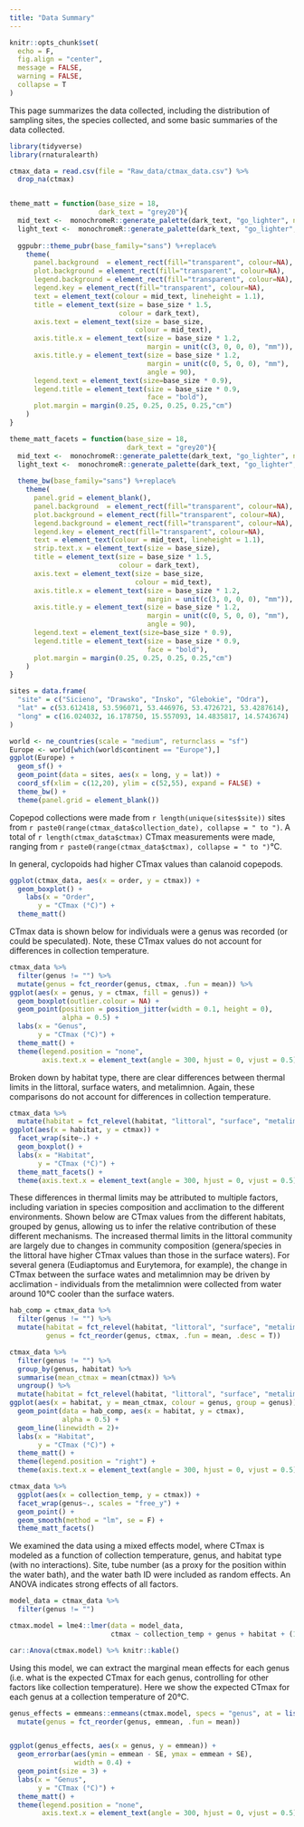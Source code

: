```yaml
---
title: "Data Summary"
---
```


```r

knitr::opts_chunk$set(
  echo = F,
  fig.align = "center",
  message = FALSE,
  warning = FALSE,
  collapse = T
)

```

This page summarizes the data collected, including the distribution of sampling sites, the species collected, and some basic summaries of the data collected.

```r
library(tidyverse)
library(rnaturalearth)

ctmax_data = read.csv(file = "Raw_data/ctmax_data.csv") %>% 
  drop_na(ctmax)


theme_matt = function(base_size = 18,
                      dark_text = "grey20"){
  mid_text <-  monochromeR::generate_palette(dark_text, "go_lighter", n_colours = 5)[2]
  light_text <-  monochromeR::generate_palette(dark_text, "go_lighter", n_colours = 5)[3]
  
  ggpubr::theme_pubr(base_family="sans") %+replace% 
    theme(
      panel.background  = element_rect(fill="transparent", colour=NA), 
      plot.background = element_rect(fill="transparent", colour=NA), 
      legend.background = element_rect(fill="transparent", colour=NA),
      legend.key = element_rect(fill="transparent", colour=NA),
      text = element_text(colour = mid_text, lineheight = 1.1),
      title = element_text(size = base_size * 1.5,
                           colour = dark_text),
      axis.text = element_text(size = base_size,
                               colour = mid_text),
      axis.title.x = element_text(size = base_size * 1.2,
                                  margin = unit(c(3, 0, 0, 0), "mm")),
      axis.title.y = element_text(size = base_size * 1.2,
                                  margin = unit(c(0, 5, 0, 0), "mm"), 
                                  angle = 90),
      legend.text = element_text(size=base_size * 0.9),
      legend.title = element_text(size = base_size * 0.9, 
                                  face = "bold"),
      plot.margin = margin(0.25, 0.25, 0.25, 0.25,"cm")
    )
}

theme_matt_facets = function(base_size = 18,
                             dark_text = "grey20"){
  mid_text <-  monochromeR::generate_palette(dark_text, "go_lighter", n_colours = 5)[2]
  light_text <-  monochromeR::generate_palette(dark_text, "go_lighter", n_colours = 5)[3]
  
  theme_bw(base_family="sans") %+replace% 
    theme(
      panel.grid = element_blank(),
      panel.background  = element_rect(fill="transparent", colour=NA), 
      plot.background = element_rect(fill="transparent", colour=NA), 
      legend.background = element_rect(fill="transparent", colour=NA),
      legend.key = element_rect(fill="transparent", colour=NA),
      text = element_text(colour = mid_text, lineheight = 1.1),
      strip.text.x = element_text(size = base_size),
      title = element_text(size = base_size * 1.5,
                           colour = dark_text),
      axis.text = element_text(size = base_size,
                               colour = mid_text),
      axis.title.x = element_text(size = base_size * 1.2,
                                  margin = unit(c(3, 0, 0, 0), "mm")),
      axis.title.y = element_text(size = base_size * 1.2,
                                  margin = unit(c(0, 5, 0, 0), "mm"), 
                                  angle = 90),
      legend.text = element_text(size=base_size * 0.9),
      legend.title = element_text(size = base_size * 0.9, 
                                  face = "bold"),
      plot.margin = margin(0.25, 0.25, 0.25, 0.25,"cm")
    )
}

```

```r

sites = data.frame(
  "site" = c("Sicieno", "Drawsko", "Insko", "Glebokie", "Odra"), 
  "lat" = c(53.612418, 53.596071, 53.446976, 53.4726721, 53.4287614), 
  "long" = c(16.024032, 16.178750, 15.557093, 14.4835817, 14.5743674)
)

world <- ne_countries(scale = "medium", returnclass = "sf")
Europe <- world[which(world$continent == "Europe"),]
ggplot(Europe) +
  geom_sf() + 
  geom_point(data = sites, aes(x = long, y = lat)) + 
  coord_sf(xlim = c(12,20), ylim = c(52,55), expand = FALSE) + 
  theme_bw() + 
  theme(panel.grid = element_blank())

```

Copepod collections were made from `r length(unique(sites$site))` sites from `r paste0(range(ctmax_data$collection_date), collapse = " to ")`. A total of `r length(ctmax_data$ctmax)` CTmax measurements were made, ranging from `r paste0(range(ctmax_data$ctmax), collapse = " to ")`°C.

In general, cyclopoids had higher CTmax values than calanoid copepods.

```r
ggplot(ctmax_data, aes(x = order, y = ctmax)) + 
  geom_boxplot() + 
    labs(x = "Order", 
       y = "CTmax (°C)") + 
  theme_matt()
```

CTmax data is shown below for individuals were a genus was recorded (or could be speculated). Note, these CTmax values do not account for differences in collection temperature.

```r
ctmax_data %>% 
  filter(genus != "") %>% 
  mutate(genus = fct_reorder(genus, ctmax, .fun = mean)) %>% 
ggplot(aes(x = genus, y = ctmax, fill = genus)) + 
  geom_boxplot(outlier.colour = NA) + 
  geom_point(position = position_jitter(width = 0.1, height = 0),
             alpha = 0.5) + 
  labs(x = "Genus", 
       y = "CTmax (°C)") + 
  theme_matt() + 
  theme(legend.position = "none", 
        axis.text.x = element_text(angle = 300, hjust = 0, vjust = 0.5))
```

Broken down by habitat type, there are clear differences between thermal limits in the littoral, surface waters, and metalimnion. Again, these comparisons do not account for differences in collection temperature.

```r
ctmax_data %>% 
  mutate(habitat = fct_relevel(habitat, "littoral", "surface", "metalimnion")) %>% 
ggplot(aes(x = habitat, y = ctmax)) + 
  facet_wrap(site~.) + 
  geom_boxplot() +  
  labs(x = "Habitat", 
       y = "CTmax (°C)") + 
  theme_matt_facets() + 
  theme(axis.text.x = element_text(angle = 300, hjust = 0, vjust = 0.5))
```

These differences in thermal limits may be attributed to multiple factors, including variation in species composition and acclimation to the different environments. Shown below are CTmax values from the different habitats, grouped by genus, allowing us to infer the relative contribution of these different mechanisms. The increased thermal limits in the littoral community are largely due to changes in community composition (genera/species in the littoral have higher CTmax values than those in the surface waters). For several genera (Eudiaptomus and Eurytemora, for example), the change in CTmax between the surface wates and metalimnion may be driven by acclimation - individuals from the metalimnion were collected from water around 10°C cooler than the surface waters.

```r

hab_comp = ctmax_data %>% 
  filter(genus != "") %>% 
  mutate(habitat = fct_relevel(habitat, "littoral", "surface", "metalimnion"),
         genus = fct_reorder(genus, ctmax, .fun = mean, .desc = T))

ctmax_data %>% 
  filter(genus != "") %>% 
  group_by(genus, habitat) %>% 
  summarise(mean_ctmax = mean(ctmax)) %>% 
  ungroup() %>% 
  mutate(habitat = fct_relevel(habitat, "littoral", "surface", "metalimnion")) %>% 
ggplot(aes(x = habitat, y = mean_ctmax, colour = genus, group = genus)) +
  geom_point(data = hab_comp, aes(x = habitat, y = ctmax),
             alpha = 0.5) + 
  geom_line(linewidth = 2)+ 
  labs(x = "Habitat", 
       y = "CTmax (°C)") + 
  theme_matt() + 
  theme(legend.position = "right") + 
  theme(axis.text.x = element_text(angle = 300, hjust = 0, vjust = 0.5))

```

```r
ctmax_data %>% 
  ggplot(aes(x = collection_temp, y = ctmax)) + 
  facet_wrap(genus~., scales = "free_y") + 
  geom_point() + 
  geom_smooth(method = "lm", se = F) + 
  theme_matt_facets()
```

We examined the data using a mixed effects model, where CTmax is modeled as a function of collection temperature, genus, and habitat type (with no interactions). Site, tube number (as a proxy for the position within the water bath), and the water bath ID were included as random effects. An ANOVA indicates strong effects of all factors.

```r

model_data = ctmax_data %>% 
  filter(genus != "")

ctmax.model = lme4::lmer(data = model_data, 
                         ctmax ~ collection_temp + genus + habitat + (1|site) + (1|tube) + (1|water_bath)) 

car::Anova(ctmax.model) %>% knitr::kable()

```

Using this model, we can extract the marginal mean effects for each genus (i.e. what is the expected CTmax for each genus, controlling for other factors like collection temperature). Here we show the expected CTmax for each genus at a collection temperature of 20°C.

```r

genus_effects = emmeans::emmeans(ctmax.model, specs = "genus", at = list(collection_temp = 20)) %>% data.frame() %>% 
  mutate(genus = fct_reorder(genus, emmean, .fun = mean))


ggplot(genus_effects, aes(x = genus, y = emmean)) + 
  geom_errorbar(aes(ymin = emmean - SE, ymax = emmean + SE),
                width = 0.4) + 
  geom_point(size = 3) + 
  labs(x = "Genus", 
       y = "CTmax (°C)") + 
  theme_matt() + 
  theme(legend.position = "none", 
        axis.text.x = element_text(angle = 300, hjust = 0, vjust = 0.5))

```
